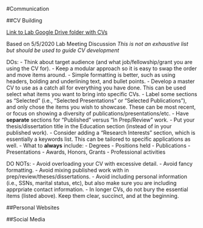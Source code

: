 #Communication

##CV Building

[Link to Lab Google Drive folder with CVs](https://drive.google.com/drive/folders/1_VDBjhUkH4Tx4IeUTPKsmQueFKEhQi4f)

Based on 5/5/2020 Lab Meeting Discussion
*This is not an exhaustive list but should be used to guide CV development*

DOs:
- Think about target audience (and what job/fellowship/grant you are using the CV for).
- Keep a modular approach so it is easy to swap the order and move items around.
- Simple formatting is better, such as using headers, bolding and underlining text, and bullet points.
- Develop a master CV to use as a catch all for everything you have done. This can be used select what items you want to bring into specific CVs.
- Label some sections as "Selected" (i.e., "Selected Presentations" or "Selected Publications"), and only chose the items you wish to showcase. These can be most recent, or focus on showing a diversity of publications/presentations/etc.
- Have **separate** sections for "Published" versus "In Prep/Review" work.
- Put your thesis/dissertation title in the Education section (instead of in your published work).
- Consider adding a "Research Interests" section, which is essentially a keywords list. This can be tailored to specific applications as well.
- What to **always** include:
    - Degrees
    - Positions held
    - Publications
    - Presentations
    - Awards, Honors, Grants
    - Professional activities

DO NOTs:
- Avoid overloading your CV with excessive detail.
- Avoid fancy formatting.
- Avoid mixing published work with in prep/review/theses/dissertations.
- Avoid including personal information (i.e., SSNs, marital status, etc), but also make sure you are including apprpriate contact information.
- In longer CVs, do not bury the essential items (listed above). Keep them clear, succinct, and at the beginning.

##Personal Websites

##Social Media

